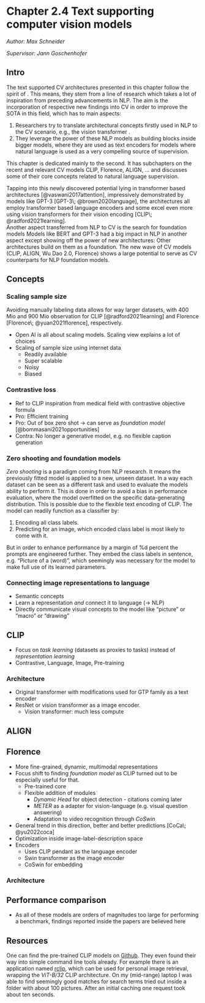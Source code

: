 # Chapter 2.4 Text supporting computer vision models

*Author: Max Schneider*

*Supervisor: Jann Goschenhofer*

## Intro

The text supported CV architectures presented in this chapter follow the spirit of <!-- ref to other chapter mentioning NLP progress -->.
This means, they stem from a line of research which takes a lot of inspiration from preceding advancements in NLP.
The aim is the incorporation of respective new findings into CV in order to improve the SOTA in this field, which has to main aspects:

1. Researchers try to translate architectural concepts firstly used in NLP to the CV scenario, e.g., the vision transformer <!-- ref -->.
1. They leverage the power of these NLP models as building blocks inside bigger models, where they are used as text encoders for models where natural language is used as a very compelling source of supervision.

This chapter is dedicated mainly to the second.
It has subchapters on the recent and relevant CV models CLIP, Florence, ALIGN, ... and discusses some of their core concepts related to natural language supervision.

Tapping into this newly discovered potential lying in transformer based architectures [@vaswani2017attention], impressively demonstrated by models like GPT-3 [GPT-3\; @brown2020language], the architectures all employ transformer based language encoders and some excel even more using vision transformers for their vision encoding [CLIP\; @radford2021learning]. \
Another aspect transferred from NLP to CV is the search for foundation models <!-- ref to foundation model paper -->
Models like BERT and GPT-3 had a big impact in NLP in another aspect except showing off the power of new architectures:
Other architectures build on them as a foundation.
The new wave of CV models (CLIP, ALIGN, Wu Dao 2.0, Florence) shows a large potential to serve as CV counterparts for NLP foundation models. <!-- ref Florence paper, ref models using CLIP as image encoder -->

## Concepts

### Scaling sample size

<!-- Reference to bitter pill to swallow: More compute beats complex architecture. -->
Avoiding manually labeling data allows for way larger datasets, with 400 Mio and 900 Mio observation for CLIP [@radford2021learning] and Florence [Florence\; @yuan2021florence], respectively.

* Open AI is all about scaling models. Scaling view explains a lot of choices
* Scaling of sample size using internet data
  * Readily available
  * Super scalable
  * Noisy
  * Biased

### Contrastive loss

* Ref to CLIP inspiration from medical field with contrastive objective formula
* Pro: Efficient training
* Pro: Out of box zero shot -> can serve as _foundation model_ [@bommasani2021opportunities] <!-- ref to zero shot chapter -->
* Contra: No longer a generative model, e.g. no flexible caption generation

### Zero shooting and foundation models

_Zero shooting_ is a paradigm coming from NLP research.
It means the previously fitted model is applied to a new, unseen dataset.
In a way each dataset can be seen as a different task and used to evaluate the models ability to perform it.
<!-- TODO: Name some datasets and their associated tasks. -->
This is done in order to avoid a bias in performance evaluation, where the model overfitted on the specific data-generating distribution.
<!-- TODO: Look up perfomance gain. -->
This is possible due to the flexible text encoding of CLIP.
<!-- TODO: Explain this better. -->
The model can readily function as a classifier by:

  1. Encoding all class labels.
  1. Predicting for an image, which encoded class label is most likely to come with it.

But in order to enhance performance by a margin of %d percent the prompts are engineered further.
They embed the class labels in sentence, e.g. "Picture of a (word)", which seemingly was necessary for the model to make full use of its learned parameters.

### Connecting image representations to language

* Semantic concepts
* Learn a representation _and_ connect it to language (-> NLP)
* Directly communicate visual concepts to the model like "picture" or "macro" or "drawing"

## CLIP

<!-- Intro -->
* Focus on _task learning_ (datasets as proxies to tasks) instead of _representation learning_
* Contrastive, Language, Image, Pre-training

### Architecture

* Original transformer with modifications used for GTP family as a text encoder
* ResNet or vision transformer as a image encoder.
  * Vision transformer: much less compute

## ALIGN

## Florence

<!-- Intro -->
<!-- Object detection vs scene level -->
* More fine-grained, dynamic, multimodal representations
* Focus shift to finding _foundation model_ as CLIP turned out to be especially useful for that.
  * Pre-trained core
  * Flexible addition of modules
    * _Dynamic Head_ for object detection - citations coming later
    * _METER_ as a adapter for vision-language (e.g. visual question answering)
    * Adaptation to video recognition through _CoSwin_
* General trend in this direction, better and better predictions [CoCa\; @yu2022coca]
* Optimization inside image-label-description space
* Encoders
  * Uses CLIP pendant as the language encoder
  * Swin transformer as the image encoder
  * CoSwin for embedding

### Architecture

## Performance comparison

* As all of these models are orders of magnitudes too large for performing a benchmark, findings reported inside the papers are believed here

## Resources

One can find the pre-trained CLIP models on [Github](https://github.com/openai/CLIP).
They even found their way into simple command line tools already.
For example there is an application named [rclip](https://github.com/yurijmikhalevich/rclip), which can be used for personal image retrieval, wrapping the _ViT-B/32_ CLIP architecture.
On my (mid-range) laptop I was able to find seemingly good matches for search terms tried out inside a folder with about 100 pictures.
After an initial caching one request took about ten seconds.

